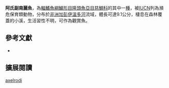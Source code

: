 {{Speciesbox
| name = 阿氏副南麗魚
| status = EN
| status_system = IUCN3.1
| image = 
| image_width = 260px
| image_caption = 
| genus = Parananochromis
| species = axelrodi
| authority = [[Lamboj|Lamboj]] & [[Stiassny|Stiassny]], 2003
| synonyms = 
}}
'''阿氏副南麗魚'''，為[[輻鰭魚綱|輻鰭魚綱]][[鱸形目|鱸形目]][[隆頭魚亞目|隆頭魚亞目]][[慈鯛科|慈鯛科]]的其中一[[種|種]]，被[[IUCN|IUCN]]列為瀕危保育類動物，分布於[[非洲|非洲]][[加彭|加彭]][[伊溫多河|伊溫多河]]流域，體長可達9.1公分，棲息在森林覆蓋的小溪，生活習性不明，可作為觀賞魚。

== 參考文獻 ==
*{{FishBase_species|genus=Parananochromis|species=axelrodi|year=2013|month=4}}

== 擴展閱讀 ==
{{refbegin}}
{{wikispecies-inline|Parananochromis axelrodi|阿氏副南麗魚}}
{{refend}}
{{Taxonbar|from=Q6405610}}

[[Category:副南麗魚屬|axelrodi]]


{{鱸形目小作品}}